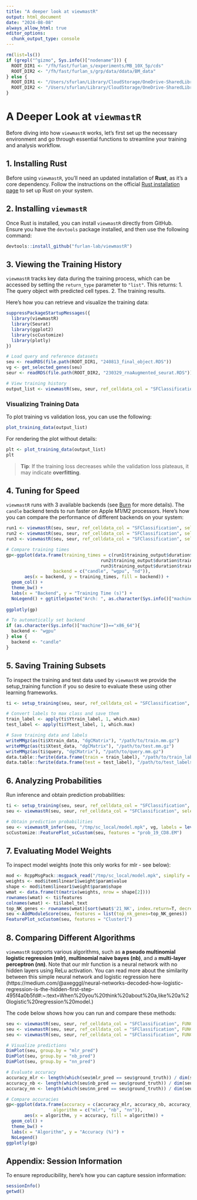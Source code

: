```yaml
---
title: "A deeper look at viewmastR"
output: html_document
date: "2024-08-08"
always_allow_html: true
editor_options: 
  chunk_output_type: console
---
```


```r
rm(list=ls())
if (grepl("^gizmo", Sys.info()["nodename"])) {
  ROOT_DIR1 <- "/fh/fast/furlan_s/experiments/MB_10X_5p/cds"
  ROOT_DIR2 <- "/fh/fast/furlan_s/grp/data/ddata/BM_data"
} else {
  ROOT_DIR1 <- "/Users/sfurlan/Library/CloudStorage/OneDrive-SharedLibraries-FredHutchinsonCancerCenter/Furlan_Lab - General/experiments/MB_10X_5p/cds"
  ROOT_DIR2 <- "/Users/sfurlan/Library/CloudStorage/OneDrive-SharedLibraries-FredHutchinsonCancerCenter/Furlan_Lab - General/datasets/Healthy_BM_greenleaf"
}

```

# A Deeper Look at `viewmastR`

Before diving into how `viewmastR` works, let’s first set up the necessary environment and go through essential functions to streamline your training and analysis workflow.

## **1. Installing Rust**

Before using `viewmastR`, you’ll need an updated installation of **Rust**, as it’s a core dependency. Follow the instructions on the official [Rust installation page](https://www.rust-lang.org/tools/install) to set up Rust on your system.

## **2. Installing `viewmastR`**

Once Rust is installed, you can install `viewmastR` directly from GitHub. Ensure you have the `devtools` package installed, and then use the following command:

```r
devtools::install_github("furlan-lab/viewmastR")
```

## **3. Viewing the Training History**

`viewmastR` tracks key data during the training process, which can be accessed by setting the `return_type` parameter to `"list"`. This returns:
1. The query object with predicted cell types.
2. The training results.

Here’s how you can retrieve and visualize the training data:

```r
suppressPackageStartupMessages({
  library(viewmastR)
  library(Seurat)
  library(ggplot2)
  library(scCustomize)
  library(plotly)
})

# Load query and reference datasets
seu <- readRDS(file.path(ROOT_DIR1, "240813_final_object.RDS"))
vg <- get_selected_genes(seu)
seur <- readRDS(file.path(ROOT_DIR2, "230329_rnaAugmented_seurat.RDS"))

# View training history
output_list <- viewmastR(seu, seur, ref_celldata_col = "SFClassification", selected_genes = vg, return_type = "list", backend = "candle")
```

### Visualizing Training Data

To plot training vs validation loss, you can use the following:

```r
plot_training_data(output_list)
```

For rendering the plot without details:

```r
plt <- plot_training_data(output_list)
plt
```

> **Tip**: If the training loss decreases while the validation loss plateaus, it may indicate **overfitting**.

## **4. Tuning for Speed**

`viewmastR` runs with 3 available backends (see [Burn](https://burn.dev/burn-book/basic-workflow/backend.html) for more details). The `candle` backend tends to run faster on Apple M1/M2 processors. Here’s how you can compare the performance of different backends on your system:

```r
run1 <- viewmastR(seu, seur, ref_celldata_col = "SFClassification", selected_genes = vg, max_epochs = 3, backend = "candle", return_type = "list")
run2 <- viewmastR(seu, seur, ref_celldata_col = "SFClassification", selected_genes = vg, max_epochs = 3, backend = "wgpu", return_type = "list")
run3 <- viewmastR(seu, seur, ref_celldata_col = "SFClassification", selected_genes = vg, max_epochs = 3, backend = "nd", return_type = "list")

# Compare training times
gp<-ggplot(data.frame(training_times = c(run1$training_output$duration$training_duration,
                                    run2$training_output$duration$training_duration,
                                    run3$training_output$duration$training_duration), 
                  backend = c("candle", "wgpu", "nd")),
       aes(x = backend, y = training_times, fill = backend)) + 
  geom_col() + 
  theme_bw() + 
  labs(x = "Backend", y = "Training Time (s)") + 
  NoLegend() + ggtitle(paste("Arch: ", as.character(Sys.info()["machine"])))
  
ggplotly(gp)

# To automatically set backend 
if (as.character(Sys.info()["machine"])=="x86_64"){
  backend <- "wgpu"
} else {
  backend <- "candle"
}
```

## **5. Saving Training Subsets**

To inspect the training and test data used by `viewmastR` we provide the setup_training function if you so desire to evaluate these using other learning frameworks.

```r
ti <- setup_training(seu, seur, ref_celldata_col = "SFClassification", selected_genes = vg, return_type = "matrix", backend = backend)

# Convert labels to max class and save them
train_label <- apply(ti$Ytrain_label, 1, which.max)
test_label <- apply(ti$Ytest_label, 1, which.max)

# Save training data and labels
writeMMgz(as(ti$Xtrain_data, "dgCMatrix"), "/path/to/train.mm.gz")
writeMMgz(as(ti$Xtest_data, "dgCMatrix"), "/path/to/test.mm.gz")
writeMMgz(as(ti$query, "dgCMatrix"), "/path/to/query.mm.gz")
data.table::fwrite(data.frame(train = train_label), "/path/to/train_labels.tsv.gz", compress = "gzip")
data.table::fwrite(data.frame(test = test_label), "/path/to/test_labels.tsv.gz", compress = "gzip")
```

## **6. Analyzing Probabilities**

Run inference and obtain prediction probabilities:

```r
ti <- setup_training(seu, seur, ref_celldata_col = "SFClassification", selected_genes = vg, return_type = "matrix")
seu <- viewmastR(seu, seur, ref_celldata_col = "SFClassification", selected_genes = vg, max_epochs = 3, backend = backend)

# Obtain prediction probabilities
seu <- viewmastR_infer(seu, "/tmp/sc_local/model.mpk", vg, labels = levels(factor(seur$SFClassification)), return_probs = TRUE)
scCustomize::FeaturePlot_scCustom(seu, features = "prob_19_CD8.EM")
```

## **7. Evaluating Model Weights**

To inspect model weights (note this only works for mlr - see below):

```r
mod <- RcppMsgPack::msgpack_read("/tmp/sc_local/model.mpk", simplify = TRUE)
weights <- mod$item$linear1$weight$param$value
shape <- mod$item$linear1$weight$param$shape
wmat <- data.frame(t(matrix(weights, nrow = shape[2])))
rownames(wmat) <- ti$features
colnames(wmat) <- ti$label_text
top_NK_genes <- rownames(wmat)[sort(wmat$'21_NK', index.return=T, decreasing=T)$ix[1:20]]
seu <-AddModuleScore(seu, features = list(top_nk_genes=top_NK_genes))
FeaturePlot_scCustom(seu, features = "Cluster1")
```

## **8. Comparing Different Algorithms**

`viewmastR` supports various algorithms, such as **a pseudo multinomial logistic regression (mlr)**, **multinomial naive bayes (nb)**, and a **multi-layer perceptron (nn)**. Note that our mlr function is a neural network with no hidden layers using ReLu activation.  You can read more about the similarity between this simple neural network and logistic regression here (https://medium.com/@axegggl/neural-networks-decoded-how-logistic-regression-is-the-hidden-first-step-495f4a0b5fd#:~:text=When%20you%20think%20about%20a,like%20a%20logistic%20regression%20model.)

The code below shows how you can run and compare these methods:

```r
seu <- viewmastR(seu, seur, ref_celldata_col = "SFClassification", FUNC = "mlr", query_celldata_col = "mlr_pred", selected_genes = vg, backend = backend)
seu <- viewmastR(seu, seur, ref_celldata_col = "SFClassification", FUNC = "nb", query_celldata_col = "nb_pred", selected_genes = vg, backend = backend)
seu <- viewmastR(seu, seur, ref_celldata_col = "SFClassification", FUNC = "nn", query_celldata_col = "nn_pred", selected_genes = vg, hidden_layers = c(200), backend = backend)

# Visualize predictions
DimPlot(seu, group.by = "mlr_pred")
DimPlot(seu, group.by = "nb_pred")
DimPlot(seu, group.by = "nn_pred")

# Evaluate accuracy
accuracy_mlr <- length(which(seu$mlr_pred == seu$ground_truth)) / dim(seu)[2]
accuracy_nb <- length(which(seu$nb_pred == seu$ground_truth)) / dim(seu)[2]
accuracy_nn <- length(which(seu$nn_pred == seu$ground_truth)) / dim(seu)[2]

# Compare accuracies
gp<-ggplot(data.frame(accuracy = c(accuracy_mlr, accuracy_nb, accuracy_nn)*100, 
                  algorithm = c("mlr", "nb", "nn")),
       aes(x = algorithm, y = accuracy, fill = algorithm)) + 
  geom_col() + 
  theme_bw() + 
  labs(x = "Algorithm", y = "Accuracy (%)") + 
  NoLegend()
ggplotly(gp)
```

## **Appendix: Session Information**

To ensure reproducibility, here’s how you can capture session information:

```r
sessionInfo()
getwd()
```
